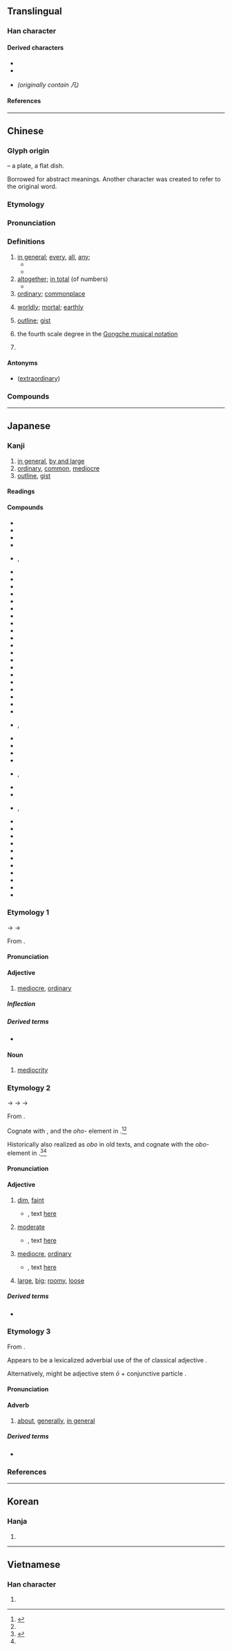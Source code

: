 {{also|几|凢|𠁽|丸|𠔼}}
{{character info}}
==Translingual==
{{stroke order}}

===Han character===
{{Han char|rn=16|rad=几|as=01|sn=3|four=77210|canj=HNI|ids=⿵几丶}}

====Derived characters====
* {{l|mul|[[𠆩]], [[𪞖]], [[㕨]], [[𪢵]], [[𫰉]], [[𭒺]], [[帆]], [[𫶿]], [[忛]], [[汎]], [[䏎]], [[杋]], [[𬂢]], [[𤆘]], [[𤖫]], [[𤜦]], [[㺬]], [[𤬨]], [[𡴉]], [[𥃵]], [[矾]], [[𬗄]], [[舤]], [[舧]], [[䖠]], [[訉]], [[𨈔]], [[軓]], [[𨟱]], [[釩]]([[钒]]), [[𨥵]], [[𠙜]], [[𩖛]], [[𩚑]], [[䭵]], [[𣔗]], [[𢔫]], [[骪]], [[𠔮]], [[𠥷]], [[𬹐]], [[𣋰]], [[𨙮]], [[𩾨]]}}
* {{l|mul|[[𪜠]], [[㞩]], [[竼]], [[芃]], [[𠘻]], [[𭴄]], [[𭃓]], [[𠫨]], [[梵]], [[𤈺]], [[𫷵]], [[𪎒]], [[𩬰]], [[䴟]], [[𠙩]], [[𠙮]], [[𠙱]], [[𮚝]]}}
* {{l|mul|[[風]], [[鳳]]}} ''(originally contain 凡)''

====References====
{{Han ref|kx=0134.020|dkj=01739|dj=0299.100|hdz=10276.030|uh=51E1}}

----

==Chinese==
{{zh-forms}}

===Glyph origin===
{{Han etym}}
{{liushu|p}} – a plate, a flat dish.

Borrowed for abstract meanings. Another character {{och-l|盤}} was created to refer to the original word.

===Etymology===
{{rfe|zh}}

===Pronunciation===
{{zh-pron
|m=fán
|c=faan4
|g=fan4
|h=pfs=fàm;gd=fam2
|j=fan1
|md=huàng
|mn=hoân/zz:hâm/tw:hoān
|mn-t=huang5/huam5/huang6/huam6
|mn-t_note=huang5/huam5 - "ordinary" (huang5 - Shantou, huam5 - Chaozhou); huang6/huam6 - “outline, every, altogether, surname” (huang6 - Shantou, huam6 - Chaozhou)
|w=3ve
|x=fan2
|mc=y
|oc=y
|ma=y
|cat=a,det,adv,pn
}}

===Definitions===
{{zh-hanzi}}

# [[in general]]; [[every]], [[all]], [[any]]; {{n-g|indicates that the statement applies generally, to all cases.}}
#* {{zh-x|凡 為 人子 之 禮：冬 溫 而 夏 凊{qìng}，昏 定 而 晨 省，在 醜夷 不 爭。|'''For all''' sons it is the rule: In winter, to warm [the bed for their parents], and to cool it in summer; in the evening, to adjust everything [for their repose], and to inquire [about their health] in the morning; and, when with their companions, not to quarrel.|ref=Liji}}
#* {{zh-x|凡 被 造 的，沒有 一樣 不是 藉著[着]{zhe} 他 造 的。|Without him was not '''any''' thing made that was made.|ref={{w2|zh|和合本|新標點和合本}} ([[w:Chinese Union Version|Chinese Union Version with New Punctuation]]), {{lang|zh|約翰福音}} (John) 1:3}}
# [[altogether]]; [[in total]] (of numbers)
#* {{zh-x|君 一 位，卿 一 位，大夫 一 位，上士 一 位，中士 一 位，下士 一 位，凡 六 等。| The Ruler again constituted one dignity; the Chief Minister one; the Great Officers one; the Scholars of the First Class one; those of the Middle Class one; and those of the Lowest Class one - '''altogether''' six degrees of dignity.|ref=Mencius}}
# [[ordinary]]; [[commonplace]]
#: {{zh-x|非凡|extraordinary}}
#: {{zh-x|凡人|common people}}
# [[worldly]]; [[mortal]]; [[earthly]]
# {{lb|zh|literary}} [[outline]]; [[gist]]
# {{lb|zh|music}} the fourth scale degree in the [[w:Gongche_notation|Gongche musical notation]]
# {{surname|zh}}

====Antonyms====
* {{sense|ordinary}} {{l|zh|偉}} ([[extraordinary]])

===Compounds===
{{zh-der|凡知|不平凡|凡材|凡火|凡士林|凡俗|思凡|凡爾賽宮|凡是|不同凡響|凡語|凡作|凡品|凡庸|器宇不凡|凡夫俗子|凡心|凡夫|大凡|凡間|凡目|凡人|凡愚|得意非凡|凡才|一表非凡|凡眼|平凡|下凡|伊凡諾夫|入聖超凡|不知凡幾|凡事|丰標不凡|凡胎濁骨|凡胎俗骨|凡童|凡夫肉眼|塵凡|但凡|凡百|凡立司|不凡|單調平凡|凡近|凡骨|凡爾賽|凡爾|凡民|凡例|凡桃俗李|濁骨凡胎|眼肉胎凡|楚楚不凡|發凡舉例|發凡|濁質凡姿|超凡出世|自命不凡|革凡成聖|自負不凡|舉例發凡|臨凡|素門凡流|超凡入聖|肉眼凡夫|肉眼凡胎|舉止不凡|超凡|革凡登聖|非凡氣魄|非凡|諸凡順遂|降凡|舉凡|骨格不凡|身手不凡|身價非凡|凡勢:hoān-sè;Min Nan}}

{{zh-cat|Elementary}}

----

==Japanese==

===Kanji===
{{ja-kanji|grade=c|rs=几01}}

# [[in general]], [[by and large]]
# [[ordinary]], [[common]], [[mediocre]]
# [[outline]], [[gist]]

====Readings====
{{ja-readings
|goon=ぼん<ぼん<ぼむ
|kanon=はん<はん<はむ
|kun=おお-<おほ-, おおし-<おほし-, おおよそ-<おほよそ-, およ-そ, すべ-て
|nanori=おおち<おほち, おし, ただし, ちか, つね, なみ, ひろし
}}

====Compounds====
{{der-top3|Compounds}}
* {{ja-r|凡%凡|ぼん%ぼん}}
* {{ja-r|凡%界|ぼん%かい}}
* {{ja-r|凡%眼|ぼん%がん}}
* {{ja-r|凡%器|ぼん%き}}
* {{ja-r|凡%境|ぼん%きょう}}, {{ja-r|凡%境|ぼん%けい}}
* {{ja-r|凡%近|ぼん%きん}}
* {{ja-r|凡%愚|ぼん%ぐ}}
* {{ja-r|凡%下|ぼん%げ}}
* {{ja-r|凡%骨|ぼん%こつ}}
* {{ja-r|凡%才|ぼん%さい}}
* {{ja-r|凡%作|ぼん%さく}}
* {{ja-r|凡%策|ぼん%さく}}
* {{ja-r|凡%失|ぼん%しつ}}
* {{ja-r|凡%主|ぼん%しゅ}}
* {{ja-r|凡%手|ぼん%しゅ}}
* {{ja-r|凡%庶|ぼん%しょ}}
* {{ja-r|凡%書|ぼん%しょ}}
* {{ja-r|凡%小|ぼん%しょう}}
* {{ja-r|凡%常|ぼん%じょう}}
* {{ja-r|凡%情|ぼん%じょう}}
* {{ja-r|凡%将|ぼん%しょう}}
* {{ja-r|凡%聖|ぼん%しょう}}
* {{ja-r|凡%人|ぼん%じん}}
* {{ja-r|凡%身|ぼん%しん}}
* {{ja-r|凡%戦|ぼん%せん}}
* {{ja-r|凡%僧|ぼん%そう}}, {{ja-r|凡%僧|ぼん%ぞう}}
* {{ja-r|凡%走|ぼん%そう}}
* {{ja-r|凡%俗|ぼん%ぞく}}
* {{ja-r|凡%打|ぼん%だ}}
* {{ja-r|凡%退|ぼん%たい}}
* {{ja-r|凡%知|ぼん%ち|rom=-}}, {{ja-r|凡%智|ぼん%ち}}
* {{ja-r|凡%人|ぼん%にん}}
* {{ja-r|凡%百|ぼん%ぴゃく}}
* {{ja-r|凡%夫|ぼん%ぷ}}, {{ja-r|凡%夫|ぼん%ぶ}}
* {{ja-r|凡%庸|ぼん%よう}}
* {{ja-r|凡%流|ぼん%りゅう}}
* {{ja-r|凡%慮|ぼん%りょ}}
* {{ja-r|凡%百|はん%ぴゃく}}
* {{ja-r|凡%例|はん%れい}}
* {{ja-r|退%凡%下%乗|だい%ぼん%げ%じょう}}
* {{ja-r|常%凡|じょう%ぼん}}
* {{ja-r|超%凡|ちょう%ぼん}}
* {{ja-r|非%凡|ひ%ぼん}}
* {{ja-r|平%凡|へい%ぼん}}
* {{ja-r|大%凡|おお%よそ}}
{{der-bottom}}

===Etymology 1===
{{ja-kanjitab|yomi=goon|ぼん|alt=凢:rare}}

{{IPAfont|*/bɨəm/}} → {{IPAchar|/bomʉ/}} → {{IPAchar|/boɴ/}}

From {{der|ja|ltc|sort=ほん'|-}} {{ltc-l|凡}}.

====Pronunciation====
{{ja-pron|ぼん|acc=1|acc_ref=DJR}}

====Adjective====
{{ja-adj|infl=na|ぼん}}

# [[mediocre]], [[ordinary]]
#: {{ant|ja|非凡|tr=hibon}}

=====Inflection=====
{{ja-na|ぼん}}

=====Derived terms=====
* {{ja-r|凡ミス|ぼん ミス}}

====Noun====
{{ja-noun|ぼん}}

# [[mediocrity]]
#: {{ant|ja|非凡|tr=hibon}}

===Etymology 2===
{{ja-kanjitab|yomi=k|おお}}

{{IPAchar|/opo/}} → {{IPAchar|/ofo/}} → {{IPAchar|/oho/}} → {{IPAchar|/oː/}}

From {{inh|ja|ojp|sort=おお|-}}.

Cognate with {{m|ja|大|tr=ō||[[great]], [[large]]}}, and the ''oho-'' element in {{ja-r|おほほし||unclear, indistinct; depressed, gloomy; stupid, imbecilic}}.<ref name="KDJ">{{R:Kokugo Dai Jiten}}</ref><ref name="DJR"/>

Historically also realized as ''obo'' in old texts, and cognate with the ''obo-'' element in {{m|ja|朧||tr=oboro|hazy, vague, dim, indistinct}}.<ref name="KDJ">{{R:Kokugo Dai Jiten}}</ref><ref name="DJR"/>

====Pronunciation====
{{ja-pron|おお}}

====Adjective====
{{ja-adj|infl=nari|おお|hhira=おほ}}

# {{lb|ja|archaic|sort=おお}} [[dim]], [[faint]]
#* {{RQ:Manyoshu|2|219}}, text [http://jti.lib.virginia.edu/japanese/manyoshu/Man2Yos.html#219 here]
#*: {{ja-usex|m=天%數 凡津%子之 相%日 '''於保'''尓%見%敷%者 今%叙%悔|m_kana=そら%かぞふ おほつの%こが あひし%ひに '''おほ'''に%み%しか%ば いま%ぞ%くやしき|[[空数う|空数ふ]]大%津の子が逢ひし日に'''おぼ'''に見しかば今ぞ悔しき|そらかぞふ おほ%つ の こが  あひし ひ に '''おぼ'''に みしかば いま ぞ くやしき|rom=sora kazou Ōtsu no ko ga aishi hi ni '''obo'''ni mishikaba ima zo kuyashiki|sort=おお}}
#: {{syn|ja|仄か|tr=honoka}}
# {{lb|ja|archaic|sort=おお}} [[moderate]]
#* {{RQ:Manyoshu|14|3535}}, text [http://jti.lib.virginia.edu/japanese/manyoshu/Man14Yo.html#3535 here]
#*: {{ja-usex|m=於能我乎遠 '''於保'''尓奈於毛比曽 尓波尓多知 恵麻須我可良尓 古麻尓安布毛能乎|m_kana=おのがをを '''おほ'''になおもひそ にはにたち ゑますがからに こまにあふものを|己が命を'''おほ'''にな思ひそ庭に立ち笑ますがからに駒に逢ふものを|おのが を を '''おほ'''に な おもひ そ には に たち ゑます が から に こま に あふ もの を|rom=onoga o o '''ō'''ni na omoi so niwa ni tachi emasu ga kara ni koma ni au mono o}}
#: {{syn|ja|いい加減|tr=iikagen}}
# {{lb|ja|archaic|sort=おお}} [[mediocre]], [[ordinary]]
#* {{RQ:Manyoshu|6|965}}, text [http://jti.lib.virginia.edu/japanese/manyoshu/Man6Yos.html#965 here]
#*: {{ja-usex|m='''凡'''有%者 左毛右毛将為乎 恐%跡 振痛袖%乎 忍%而%有%香聞|m_kana='''おほ'''なら%ば かもかもせむを かしこみ%と ふりたきそで%を しのび%て%ある%かも|'''おほ'''ならば[[かもかも]]せむを畏みと振りたき袖を忍びてあるかも|'''おほ'''ならば か も か も せむ を かしこみ と ふりたき そで を しのびて ある か も|rom='''ō'''naraba ka mo ka mo semu o kashikomi to furitaki sode o shinobite aru ka mo}}
#: {{syn|ja|普通|tr=futsū|平凡|tr2=heibon}}
# {{lb|ja|archaic|sort=おお}} {{ja-def|大}} [[large]], [[big]]; [[roomy]], [[loose]]

=====Derived terms=====
* {{ja-r|朧|おぼろ|[[hazy]]}}

===Etymology 3===
{{ja-kanjitab|yomi=k|おおし}}

From {{inh|ja|ojp|sort=おおし|-}}.

Appears to be a lexicalized adverbial use of the {{m|ja|終止形||tr=shūshikei|terminal form}} of classical adjective {{m|ja|多し||tr=ōshi|many|pos=modern {{m|ja|多い|tr=ōi}}, same ''opo'' → ''ofo'' → ''oho'' → ''ō'' root}}.

Alternatively, might be adjective stem ''ō'' + conjunctive particle {{ja-r|し}}.

====Pronunciation====
{{ja-pron|おおし}}

====Adverb====
{{ja-pos|adverb|おおし|hhira=おほし}}

# [[about]], [[generally]], [[in general]]
#: {{syn|ja|凡そ|tr=oyoso|大体|tr2=daitai}}

=====Derived terms=====
* {{ja-r|凡%河%内|^おおし%こ%うち|pos=a surname}}

===References===
<references/>

----

==Korean==

===Hanja===
{{ko-hanja|무릇|범}}

# {{rfdef|ko|sort=几01}}

----

==Vietnamese==

===Han character===
{{vi-readings|rs=几01|reading=phàm}}

# {{rfdef|vi|sort=几01}}

{{cln|vi|Han tu}}
